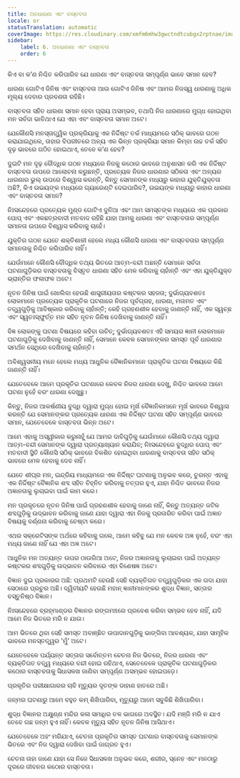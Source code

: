 ```yaml
---
title: ଅବଧାରଣା ଏବଂ ବାସ୍ତବତା
locale: or
statusTranslation: automatic
coverImage: https://res.cloudinary.com/xmfm6mhw3gwctndtcubgx2rptnae/image/upload/v1741354419/small_cover_la_gran_rebelion_28716e29d2.webp
sidebar:
    label: 6. ଅବଧାରଣା ଏବଂ ବାସ୍ତବତା
    order: 6
---
```

କିଏ ବା କ’ଣ ନିଶ୍ଚିତ କରିପାରିବ ଯେ ଧାରଣା ଏବଂ ବାସ୍ତବତା ସମ୍ପୂର୍ଣ୍ଣ ଭାବେ ସମାନ ହେବ?

ଧାରଣା ଗୋଟିଏ ଜିନିଷ ଏବଂ ବାସ୍ତବତା ଆଉ ଗୋଟିଏ ଜିନିଷ ଏବଂ ଆମର ନିଜସ୍ୱ ଧାରଣାକୁ ଅଧିକ ମୂଲ୍ୟ ଦେବାର ପ୍ରବଣତା ରହିଛି।

ବାସ୍ତବତା ସହିତ ଧାରଣା ସମାନ ହେବା ପ୍ରାୟ ଅସମ୍ଭବ, ତଥାପି ନିଜ ଧାରଣାରେ ମୁଗ୍ଧ ହୋଇଥିବା ମନ ସର୍ବଦା ଭାବିଥାଏ ଯେ ଏହା ଏବଂ ବାସ୍ତବତା ସମାନ ଅଟେ।

ଯେକୌଣସି ମନସ୍ତାତ୍ତ୍ୱିକ ପ୍ରକ୍ରିୟାକୁ ଏକ ନିର୍ଦ୍ଦିଷ୍ଟ ତର୍କ ମାଧ୍ୟମରେ ସଠିକ୍ ଭାବରେ ଗଠନ କରାଯାଇଥିଲେ, ତାହାର ବିପରୀତରେ ଅନ୍ୟ ଏକ ଭିନ୍ନ ପ୍ରକ୍ରିୟା ସମାନ କିମ୍ବା ଉଚ୍ଚ ତର୍କ ସହିତ ଦୃଢ଼ ଭାବରେ ଗଠିତ ହୋଇଥାଏ, ତେବେ କ’ଣ ହେବ?

ଦୁଇଟି ମନ ଦୃଢ଼ ବୌଦ୍ଧିକ ଗଠନ ମଧ୍ୟରେ ନିଜକୁ କଠୋର ଭାବରେ ଅନୁଶାସନ କରି ଏକ ନିର୍ଦ୍ଦିଷ୍ଟ ବାସ୍ତବତା ଉପରେ ଆଲୋଚନା କରୁଛନ୍ତି, ପ୍ରତ୍ୟେକ ନିଜର ଧାରଣାର ସଠିକତା ଏବଂ ଅନ୍ୟର ଧାରଣାର ଭୁଲ୍ ଉପରେ ବିଶ୍ୱାସ କରନ୍ତି, କିନ୍ତୁ ସେମାନଙ୍କ ମଧ୍ୟରୁ କାହାର ଯୁକ୍ତିଯୁକ୍ତତା ଅଛି?, କିଏ ଉଭୟଙ୍କ ମଧ୍ୟରେ ଗ୍ୟାରେଣ୍ଟି ଦେଇପାରିବ?, ଉଭୟଙ୍କ ମଧ୍ୟରୁ କାହାର ଧାରଣା ଏବଂ ବାସ୍ତବତା ସମାନ?

ନିଃସନ୍ଦେହରେ ପ୍ରତ୍ୟେକ ମୁଣ୍ଡ ଗୋଟିଏ ଦୁନିଆ ଏବଂ ଆମ ସମସ୍ତଙ୍କ ମଧ୍ୟରେ ଏକ ପ୍ରକାର ପୋପ୍ ଏବଂ ଏକଛତ୍ରବାଦୀ ମତବାଦ ରହିଛି ଯାହା ଆମକୁ ଧାରଣା ଏବଂ ବାସ୍ତବତାର ସମ୍ପୂର୍ଣ୍ଣ ସମାନତା ଉପରେ ବିଶ୍ୱାସ କରିବାକୁ ଚାହେଁ।

ଯୁକ୍ତିର ଗଠନ ଯେତେ ଶକ୍ତିଶାଳୀ ହେଲେ ମଧ୍ୟ କୌଣସି ଧାରଣା ଏବଂ ବାସ୍ତବତାର ସମ୍ପୂର୍ଣ୍ଣ ସମାନତାକୁ ନିଶ୍ଚିତ କରିପାରିବ ନାହିଁ।

ଯେଉଁମାନେ କୌଣସି ବୌଦ୍ଧିକ ତଥ୍ୟ ଭିତରେ ଆତ୍ମ-ବନ୍ଦୀ ଅଛନ୍ତି ସେମାନେ ସର୍ବଦା ଘଟଣାଗୁଡ଼ିକର ବାସ୍ତବତାକୁ ବିସ୍ତୃତ ଧାରଣା ସହିତ ମେଳ କରିବାକୁ ଚାହାଁନ୍ତି ଏବଂ ଏହା ଯୁକ୍ତିଯୁକ୍ତ ଭ୍ରାନ୍ତିର ଫଳାଫଳ ଅଟେ।

ନୂତନ ଜିନିଷ ପାଇଁ ଖୋଲିବା ହେଉଛି ଶାସ୍ତ୍ରୀୟତାର କଷ୍ଟକର ସହଜତା; ଦୁର୍ଭାଗ୍ୟବଶତଃ ଲୋକମାନେ ପ୍ରତ୍ୟେକ ପ୍ରାକୃତିକ ଘଟଣାରେ ନିଜର ପୂର୍ବଗ୍ରହ, ଧାରଣା, ମତାମତ ଏବଂ ତତ୍ତ୍ୱଗୁଡ଼ିକୁ ଆବିଷ୍କାର କରିବାକୁ ଚାହାଁନ୍ତି; କେହି ଗ୍ରହଣଶୀଳ ହେବାକୁ ଜାଣନ୍ତି ନାହିଁ, ଏକ ସ୍ୱଚ୍ଛ ଏବଂ ସ୍ୱତଃସ୍ଫୁର୍ତ୍ତ ମନ ସହିତ ନୂତନ ଜିନିଷ ଦେଖିବାକୁ ଜାଣନ୍ତି ନାହିଁ।

ବିଜ୍ଞ ଲୋକଙ୍କୁ ଘଟଣା ବିଷୟରେ କହିବା ଉଚିତ୍; ଦୁର୍ଭାଗ୍ୟବଶତଃ ଏହି ସମୟର ଜ୍ଞାନୀ ଲୋକମାନେ ଘଟଣାଗୁଡ଼ିକୁ ଦେଖିବାକୁ ଜାଣନ୍ତି ନାହିଁ, ସେମାନେ କେବଳ ସେମାନଙ୍କର ସମସ୍ତ ପୂର୍ବ ଧାରଣାର ସମର୍ଥନ ସେଥିରେ ଦେଖିବାକୁ ଚାହାଁନ୍ତି।

ଅବିଶ୍ୱସନୀୟ ମନେ ହେଲେ ମଧ୍ୟ ଆଧୁନିକ ବୈଜ୍ଞାନିକମାନେ ପ୍ରାକୃତିକ ଘଟଣା ବିଷୟରେ କିଛି ଜାଣନ୍ତି ନାହିଁ।

ଯେତେବେଳେ ଆମେ ପ୍ରକୃତିର ଘଟଣାରେ କେବଳ ନିଜର ଧାରଣା ଦେଖୁ, ନିଶ୍ଚିତ ଭାବରେ ଆମେ ଘଟଣା ନୁହେଁ ବରଂ ଧାରଣା ଦେଖୁଛୁ।

କିନ୍ତୁ, ନିଜର ଆକର୍ଷଣୀୟ ବୁଦ୍ଧି ଦ୍ୱାରା ମୁଗ୍ଧ ହୋଇ ମୂର୍ଖ ବୈଜ୍ଞାନିକମାନେ ମୂର୍ଖ ଭାବରେ ବିଶ୍ୱାସ କରନ୍ତି ଯେ ସେମାନଙ୍କର ପ୍ରତ୍ୟେକ ଧାରଣା ଏକ ନିର୍ଦ୍ଦିଷ୍ଟ ଘଟଣା ସହିତ ସମ୍ପୂର୍ଣ୍ଣ ଭାବରେ ସମାନ, ଯେତେବେଳେ ବାସ୍ତବତା ଭିନ୍ନ ଅଟେ।

ଆମେ ଏହାକୁ ଅସ୍ୱୀକାର କରୁନାହୁଁ ଯେ ଆମର ଦାବିଗୁଡ଼ିକୁ ଯେଉଁମାନେ କୌଣସି ତଥ୍ୟ ଦ୍ୱାରା ଆତ୍ମ-ବନ୍ଦୀ ସେମାନଙ୍କ ଦ୍ୱାରା ପ୍ରତ୍ୟାଖ୍ୟାନ କରାଯିବ; ନିଃସନ୍ଦେହରେ ବୁଦ୍ଧିର ପୋପ୍ ଏବଂ ମତବାଦୀ ସ୍ଥିତି କୌଣସି ସଠିକ୍ ଭାବରେ ବିକଶିତ ହୋଇଥିବା ଧାରଣାକୁ ବାସ୍ତବତା ସହିତ ସଠିକ୍ ଭାବରେ ମେଳ ହେବାକୁ ଦେବ ନାହିଁ।

ଯେତେ ଶୀଘ୍ର ମନ, ଇନ୍ଦ୍ରିୟ ମାଧ୍ୟମରେ ଏକ ନିର୍ଦ୍ଦିଷ୍ଟ ଘଟଣାକୁ ଅନୁଭବ କରେ, ତୁରନ୍ତ ଏହାକୁ ଏକ ନିର୍ଦ୍ଦିଷ୍ଟ ବୈଜ୍ଞାନିକ ଶବ୍ଦ ସହିତ ଚିହ୍ନିତ କରିବାକୁ ତତ୍ପର ହୁଏ, ଯାହା ନିଶ୍ଚିତ ଭାବରେ ନିଜର ଅଜ୍ଞାନତାକୁ ଲୁଚାଇବା ପାଇଁ କାମ କରେ।

ମନ ପ୍ରକୃତରେ ନୂତନ ଜିନିଷ ପାଇଁ ଗ୍ରହଣଶୀଳ ହେବାକୁ ଜାଣେ ନାହିଁ, କିନ୍ତୁ ଅତ୍ୟନ୍ତ ଜଟିଳ ଶବ୍ଦଗୁଡ଼ିକୁ ଉଦ୍ଭାବନ କରିବାକୁ ଜାଣେ ଯାହା ଦ୍ୱାରା ଏହା ନିଜକୁ ପ୍ରତାରିତ କରିବା ପାଇଁ ଅଜ୍ଞାତ ବିଷୟକୁ ବର୍ଣ୍ଣନା କରିବାକୁ ଚେଷ୍ଟା କରେ।

ଏଥର ସକ୍ରେଟିସଙ୍କ ଅର୍ଥରେ କହିବାକୁ ଗଲେ, ଆମେ କହିବୁ ଯେ ମନ କେବଳ ଅଜ୍ଞ ନୁହେଁ, ବରଂ ଏହା ମଧ୍ୟ ଜାଣେ ନାହିଁ ଯେ ଏହା ଅଜ୍ଞ ଅଟେ।

ଆଧୁନିକ ମନ ଅତ୍ୟନ୍ତ ଉପର ଠାଉରିଆ ଅଟେ, ନିଜର ଅଜ୍ଞାନତାକୁ ଲୁଚାଇବା ପାଇଁ ଅତ୍ୟନ୍ତ କଷ୍ଟକର ଶବ୍ଦଗୁଡ଼ିକୁ ଉଦ୍ଭାବନ କରିବାରେ ଏହା ବିଶେଷଜ୍ଞ ଅଟେ।

ବିଜ୍ଞାନ ଦୁଇ ପ୍ରକାରର ଅଛି: ପ୍ରଥମଟି ହେଉଛି ସେହି ବ୍ୟକ୍ତିଗତ ତତ୍ତ୍ୱଗୁଡ଼ିକର ଏକ ଗଦା ଯାହା ସେଠାରେ ପ୍ରଚୁର ଅଛି। ଦ୍ୱିତୀୟଟି ହେଉଛି ମହାନ୍ ଜ୍ଞାନୀମାନଙ୍କର ଶୁଦ୍ଧ ବିଜ୍ଞାନ, ସତ୍ତାର ବସ୍ତୁନିଷ୍ଠ ବିଜ୍ଞାନ।

ନିଃସନ୍ଦେହରେ ବ୍ରହ୍ମାଣ୍ଡର ବିଜ୍ଞାନର ରଙ୍ଗମଞ୍ଚରେ ପ୍ରବେଶ କରିବା ସମ୍ଭବ ହେବ ନାହିଁ, ଯଦି ଆମେ ନିଜ ଭିତରେ ମରି ନ ଯାଉ।

ଆମ ଭିତରେ ଥିବା ସେହି ସମସ୍ତ ଅବାଞ୍ଛିତ ଉପାଦାନଗୁଡ଼ିକୁ ଭାଙ୍ଗିବା ଆବଶ୍ୟକ, ଯାହା ସାମୂହିକ ଭାବରେ ମନସ୍ତତ୍ତ୍ୱର 'ମୁଁ' ଅଟେ।

ଯେତେବେଳେ ପର୍ଯ୍ୟନ୍ତ ସତ୍ତାର ସର୍ବୋତ୍ତମ ଚେତନା ନିଜ ଭିତରେ, ନିଜର ଧାରଣା ଏବଂ ବ୍ୟକ୍ତିଗତ ତତ୍ତ୍ୱ ମଧ୍ୟରେ ବନ୍ଦୀ ହୋଇ ରହିଥାଏ, ସେତେବେଳେ ପ୍ରାକୃତିକ ଘଟଣାଗୁଡ଼ିକର କଠୋର ବାସ୍ତବତାକୁ ସିଧାସଳଖ ଜାଣିବା ସମ୍ପୂର୍ଣ୍ଣ ଅସମ୍ଭବ ହୋଇପଡ଼େ।

ପ୍ରକୃତିର ପରୀକ୍ଷାଗାରର ଚାବି ମୃତ୍ୟୁର ଦୂତଙ୍କ ଡାହାଣ ହାତରେ ଅଛି।

ଜନ୍ମର ଘଟଣାରୁ ଆମେ ବହୁତ କମ୍ ଶିଖିପାରିବା, ମୃତ୍ୟୁରୁ ଆମେ ସବୁକିଛି ଶିଖିପାରିବା।

ଶୁଦ୍ଧ ବିଜ୍ଞାନର ଅକ୍ଷୁଣ୍ଣ ମନ୍ଦିର କଳା ସମାଧିର ତଳ ଭାଗରେ ଅବସ୍ଥିତ। ଯଦି ମଞ୍ଜି ମରି ନ ଯାଏ ତେବେ ଗଛ ଜନ୍ମ ହୁଏ ନାହିଁ। କେବଳ ମୃତ୍ୟୁ ସହିତ ନୂତନ ଜିନିଷ ଆସିଥାଏ।

ଯେତେବେଳେ ଅହଂ ମରିଯାଏ, ଚେତନା ପ୍ରକୃତିର ସମସ୍ତ ଘଟଣାର ବାସ୍ତବତାକୁ ସେମାନଙ୍କ ଭିତରେ ଏବଂ ନିଜ ଦ୍ୱାରା ଦେଖିବା ପାଇଁ ଜାଗ୍ରତ ହୁଏ।

ଚେତନା ତାହା ଜାଣେ ଯାହା ସେ ନିଜେ ସିଧାସଳଖ ଅନୁଭବ କରେ, ଶରୀର, ସ୍ନେହ ଏବଂ ମନଠାରୁ ଦୂରରେ ଜୀବନର କଠୋର ବାସ୍ତବତା।

